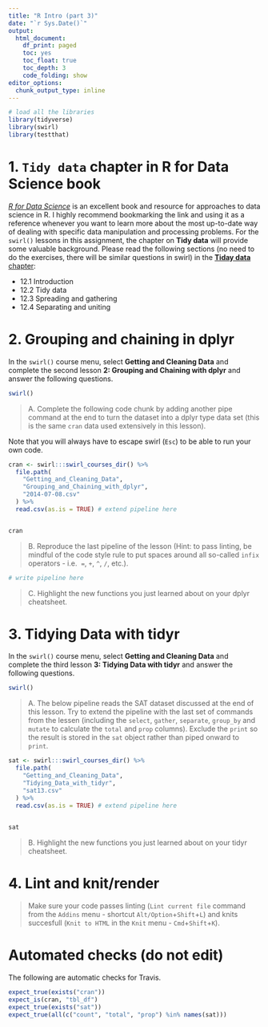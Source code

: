 ```yaml
---
title: "R Intro (part 3)"
date: "`r Sys.Date()`"
output:
  html_document: 
    df_print: paged
    toc: yes
    toc_float: true
    toc_depth: 3
    code_folding: show
editor_options:
  chunk_output_type: inline
---
```



```r
# load all the libraries
library(tidyverse)
library(swirl)
library(testthat)
```

# 1. `Tidy data` chapter in R for Data Science book

[*R for Data Science*](http://r4ds.had.co.nz/) is an excellent book and resource for approaches to data science in R. I highly recommend bookmarking the link and using it as a reference whenever you want to learn more about the most up-to-date way of dealing with specific data manipulation and processing problems. For the `swirl()` lessons in this assignment, the chapter on **Tidy data** will provide some valuable background. Please read the following sections (no need to do the exercises, there will be similar questions in swirl) in the [**Tiday data** chapter](http://r4ds.had.co.nz/tidy-data.html#tidy-data-1):

 - 12.1 Introduction
 - 12.2 Tidy data
 - 12.3 Spreading and gathering
 - 12.4 Separating and uniting


# 2. Grouping and chaining in dplyr

In the `swirl()` course menu, select **Getting and Cleaning Data** and complete the second lesson **2: Grouping and Chaining with dplyr** and answer the following questions.

```r
swirl()
```

> A. Complete the following code chunk by adding another pipe command at the end to turn the dataset into a dplyr type data set (this is the same `cran` data used extensively in this lesson). 

Note that you will always have to escape swirl (`Esc`) to be able to run your own code.

```r
cran <- swirl:::swirl_courses_dir() %>% 
  file.path(
    "Getting_and_Cleaning_Data", 
    "Grouping_and_Chaining_with_dplyr", 
    "2014-07-08.csv"
  ) %>%
  read.csv(as.is = TRUE) # extend pipeline here


cran
```

> B. Reproduce the last pipeline of the lesson (Hint: to pass linting, be mindful
of the code style rule to put spaces around all so-called `infix` operators - i.e. 
` = `, ` + `, ` ^ `, ` / `, etc.).

```r
# write pipeline here
```

> C. Highlight the new functions you just learned about on your dplyr cheatsheet.

# 3. Tidying Data with tidyr

In the `swirl()` course menu, select **Getting and Cleaning Data** and complete the third lesson **3: Tidying Data with tidyr** and answer the following questions.

```r
swirl()
```

> A. The below pipeline reads the SAT dataset discussed at the end of this lesson. Try to extend the pipeline with the last set of commands from the lessen (including the `select`, `gather`, `separate`, `group_by` and `mutate` to calculate the `total` and `prop` columns). Exclude the `print` so the result is stored in the `sat` object rather than piped onward to `print`.

```r
sat <- swirl:::swirl_courses_dir() %>% 
  file.path(
    "Getting_and_Cleaning_Data", 
    "Tidying_Data_with_tidyr", 
    "sat13.csv"
  ) %>%
  read.csv(as.is = TRUE) # extend pipeline here
  

sat
```


> B. Highlight the new functions you just learned about on your tidyr cheatsheet.

# 4. Lint and knit/render

> Make sure your code passes linting (`Lint current file` command from the `Addins` menu - shortcut `Alt/Option`+`Shift`+`L`) and knits succesfull (`Knit to HTML` in the `Knit` menu - `Cmd`+`Shift`+`K`). 

# Automated checks (do not edit)

The following are automatic checks for Travis.

```r
expect_true(exists("cran"))
expect_is(cran, "tbl_df")
expect_true(exists("sat"))
expect_true(all(c("count", "total", "prop") %in% names(sat)))
```



